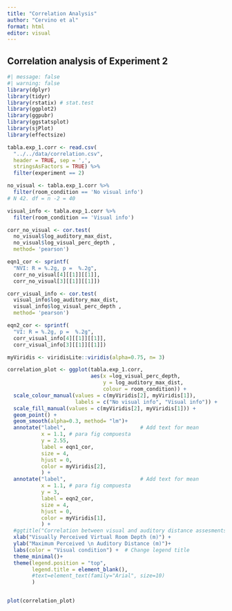 ```yaml
---
title: "Correlation Analysis"
author: "Cervino et al"
format: html
editor: visual
---
```


## Correlation analysis of Experiment 2

```r
#| message: false
#| warning: false
library(dplyr)
library(tidyr)
library(rstatix) # stat.test
library(ggplot2)
library(ggpubr)
library(ggstatsplot)
library(sjPlot)
library(effectsize)
```

```r
tabla.exp_1.corr <- read.csv(
  "../../data/correlation.csv", 
  header = TRUE, sep = ',',
  stringsAsFactors = TRUE) %>%
  filter(experiment == 2)

no_visual <- tabla.exp_1.corr %>%
  filter(room_condition == 'No visual info')
# N 42. df = n -2 = 40

visual_info <- tabla.exp_1.corr %>%
  filter(room_condition == 'Visual info')

corr_no_visual <- cor.test(
  no_visual$log_auditory_max_dist,
  no_visual$log_visual_perc_depth , 
  method= 'pearson')

eqn1_cor <- sprintf(
  "NVI: R = %.2g, p =  %.2g",
  corr_no_visual[4][[1]][[1]],
  corr_no_visual[3][[1]][[1]])

corr_visual_info <- cor.test(
  visual_info$log_auditory_max_dist,
  visual_info$log_visual_perc_depth , 
  method= 'pearson')

eqn2_cor <- sprintf(
  "VI: R = %.2g, p =  %.2g",
  corr_visual_info[4][[1]][[1]],
  corr_visual_info[3][[1]][[1]])

myViridis <- viridisLite::viridis(alpha=0.75, n= 3)

correlation_plot <- ggplot(tabla.exp_1.corr, 
                           aes(x =log_visual_perc_depth, 
                               y = log_auditory_max_dist,
                               colour = room_condition)) +
  scale_colour_manual(values = c(myViridis[2], myViridis[1]),
                      labels = c("No visual info", "Visual info")) +
  scale_fill_manual(values = c(myViridis[2], myViridis[1])) +
  geom_point() +
  geom_smooth(alpha=0.3, method= "lm")+
  annotate("label",                        # Add text for mean
           x = 1.1, # para fig compuesta
           y = 2.55,
           label = eqn1_cor,
           size = 4,
           hjust = 0,
           color = myViridis[2],
           ) +
  annotate("label",                        # Add text for mean
           x = 1.1, # para fig compuesta
           y = 3,
           label = eqn2_cor,
           size = 4,
           hjust = 0,
           color = myViridis[1],
           ) +
  #ggtitle("Correlation between visual and auditory distance assesments (log log)") +
  xlab("Visually Perceived Virtual Room Depth (m)") +
  ylab("Maximum Perceived \n Auditory Distance (m)")+
  labs(color = "Visual condition") +  # Change legend title
  theme_minimal()+
  theme(legend.position = "top",
        legend.title = element_blank(),
        #text=element_text(family="Arial", size=10)
        ) 


plot(correlation_plot)
```
